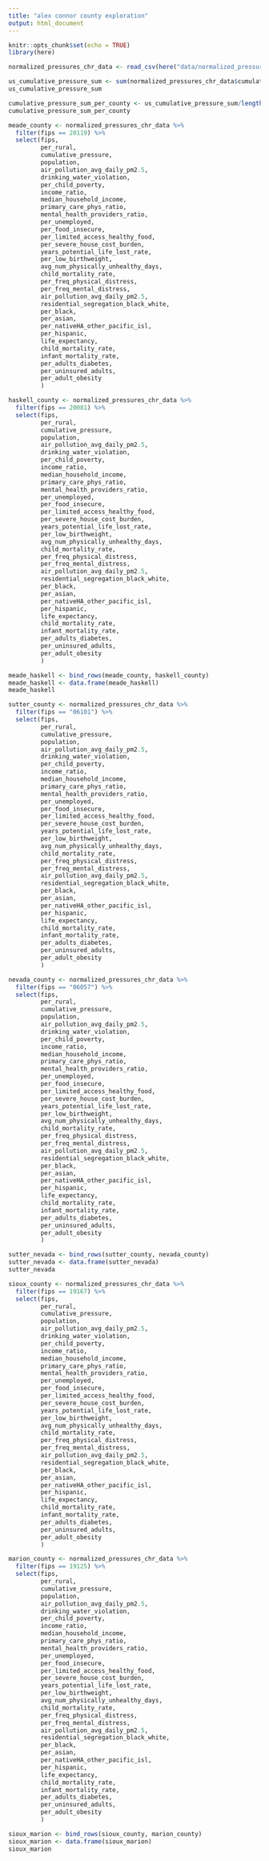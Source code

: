 ```yaml
---
title: "alex connor county exploration"
output: html_document
---
```


```r
knitr::opts_chunk$set(echo = TRUE)
library(here)
```

```r
normalized_pressures_chr_data <- read_csv(here("data/normalized_pressures_chr_data.csv"))
```

```r
us_cumulative_pressure_sum <- sum(normalized_pressures_chr_data$cumulative_pressure)
us_cumulative_pressure_sum

cumulative_pressure_sum_per_county <- us_cumulative_pressure_sum/length(normalized_pressures_chr_data$fips)
cumulative_pressure_sum_per_county


```

```r
meade_county <- normalized_pressures_chr_data %>% 
  filter(fips == 20119) %>% 
  select(fips,
         per_rural,
         cumulative_pressure,
         population,
         air_pollution_avg_daily_pm2.5,
         drinking_water_violation,
         per_child_poverty,
         income_ratio,
         median_household_income,
         primary_care_phys_ratio,
         mental_health_providers_ratio,
         per_unemployed,
         per_food_insecure,
         per_limited_access_healthy_food,
         per_severe_house_cost_burden,
         years_potential_life_lost_rate,
         per_low_birthweight,
         avg_num_physically_unhealthy_days,
         child_mortality_rate,
         per_freq_physical_distress,
         per_freq_mental_distress,
         air_pollution_avg_daily_pm2.5,
         residential_segregation_black_white,
         per_black,
         per_asian,
         per_nativeHA_other_pacific_isl,
         per_hispanic,
         life_expectancy,
         child_mortality_rate,
         infant_mortality_rate,
         per_adults_diabetes,
         per_uninsured_adults,
         per_adult_obesity
         )


```

```r
haskell_county <- normalized_pressures_chr_data %>% 
  filter(fips == 20081) %>% 
  select(fips,
         per_rural,
         cumulative_pressure,
         population,
         air_pollution_avg_daily_pm2.5,
         drinking_water_violation,
         per_child_poverty,
         income_ratio,
         median_household_income,
         primary_care_phys_ratio,
         mental_health_providers_ratio,
         per_unemployed,
         per_food_insecure,
         per_limited_access_healthy_food,
         per_severe_house_cost_burden,
         years_potential_life_lost_rate,
         per_low_birthweight,
         avg_num_physically_unhealthy_days,
         child_mortality_rate,
         per_freq_physical_distress,
         per_freq_mental_distress,
         air_pollution_avg_daily_pm2.5,
         residential_segregation_black_white,
         per_black,
         per_asian,
         per_nativeHA_other_pacific_isl,
         per_hispanic,
         life_expectancy,
         child_mortality_rate,
         infant_mortality_rate,
         per_adults_diabetes,
         per_uninsured_adults,
         per_adult_obesity
         )


```

```r
meade_haskell <- bind_rows(meade_county, haskell_county)
meade_haskell <- data.frame(meade_haskell)
meade_haskell
```


```r
sutter_county <- normalized_pressures_chr_data %>% 
  filter(fips == "06101") %>% 
  select(fips,
         per_rural,
         cumulative_pressure,
         population,
         air_pollution_avg_daily_pm2.5,
         drinking_water_violation,
         per_child_poverty,
         income_ratio,
         median_household_income,
         primary_care_phys_ratio,
         mental_health_providers_ratio,
         per_unemployed,
         per_food_insecure,
         per_limited_access_healthy_food,
         per_severe_house_cost_burden,
         years_potential_life_lost_rate,
         per_low_birthweight,
         avg_num_physically_unhealthy_days,
         child_mortality_rate,
         per_freq_physical_distress,
         per_freq_mental_distress,
         air_pollution_avg_daily_pm2.5,
         residential_segregation_black_white,
         per_black,
         per_asian,
         per_nativeHA_other_pacific_isl,
         per_hispanic,
         life_expectancy,
         child_mortality_rate,
         infant_mortality_rate,
         per_adults_diabetes,
         per_uninsured_adults,
         per_adult_obesity
         )

```


```r
nevada_county <- normalized_pressures_chr_data %>% 
  filter(fips == "06057") %>% 
  select(fips,
         per_rural,
         cumulative_pressure,
         population,
         air_pollution_avg_daily_pm2.5,
         drinking_water_violation,
         per_child_poverty,
         income_ratio,
         median_household_income,
         primary_care_phys_ratio,
         mental_health_providers_ratio,
         per_unemployed,
         per_food_insecure,
         per_limited_access_healthy_food,
         per_severe_house_cost_burden,
         years_potential_life_lost_rate,
         per_low_birthweight,
         avg_num_physically_unhealthy_days,
         child_mortality_rate,
         per_freq_physical_distress,
         per_freq_mental_distress,
         air_pollution_avg_daily_pm2.5,
         residential_segregation_black_white,
         per_black,
         per_asian,
         per_nativeHA_other_pacific_isl,
         per_hispanic,
         life_expectancy,
         child_mortality_rate,
         infant_mortality_rate,
         per_adults_diabetes,
         per_uninsured_adults,
         per_adult_obesity
         )

```

```r
sutter_nevada <- bind_rows(sutter_county, nevada_county)
sutter_nevada <- data.frame(sutter_nevada)
sutter_nevada
```

```r
sioux_county <- normalized_pressures_chr_data %>% 
  filter(fips == 19167) %>% 
  select(fips,
         per_rural,
         cumulative_pressure,
         population,
         air_pollution_avg_daily_pm2.5,
         drinking_water_violation,
         per_child_poverty,
         income_ratio,
         median_household_income,
         primary_care_phys_ratio,
         mental_health_providers_ratio,
         per_unemployed,
         per_food_insecure,
         per_limited_access_healthy_food,
         per_severe_house_cost_burden,
         years_potential_life_lost_rate,
         per_low_birthweight,
         avg_num_physically_unhealthy_days,
         child_mortality_rate,
         per_freq_physical_distress,
         per_freq_mental_distress,
         air_pollution_avg_daily_pm2.5,
         residential_segregation_black_white,
         per_black,
         per_asian,
         per_nativeHA_other_pacific_isl,
         per_hispanic,
         life_expectancy,
         child_mortality_rate,
         infant_mortality_rate,
         per_adults_diabetes,
         per_uninsured_adults,
         per_adult_obesity
         )


```

```r
marion_county <- normalized_pressures_chr_data %>% 
  filter(fips == 19125) %>% 
  select(fips,
         per_rural,
         cumulative_pressure,
         population,
         air_pollution_avg_daily_pm2.5,
         drinking_water_violation,
         per_child_poverty,
         income_ratio,
         median_household_income,
         primary_care_phys_ratio,
         mental_health_providers_ratio,
         per_unemployed,
         per_food_insecure,
         per_limited_access_healthy_food,
         per_severe_house_cost_burden,
         years_potential_life_lost_rate,
         per_low_birthweight,
         avg_num_physically_unhealthy_days,
         child_mortality_rate,
         per_freq_physical_distress,
         per_freq_mental_distress,
         air_pollution_avg_daily_pm2.5,
         residential_segregation_black_white,
         per_black,
         per_asian,
         per_nativeHA_other_pacific_isl,
         per_hispanic,
         life_expectancy,
         child_mortality_rate,
         infant_mortality_rate,
         per_adults_diabetes,
         per_uninsured_adults,
         per_adult_obesity
         )


```

```r
sioux_marion <- bind_rows(sioux_county, marion_county)
sioux_marion <- data.frame(sioux_marion)
sioux_marion
```


